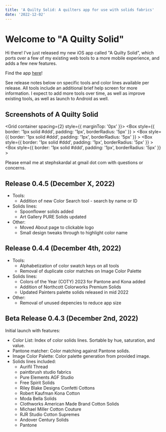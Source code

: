 ```yaml
---
title: 'A Quilty Solid: A quilters app for use with solids fabrics'
date: '2022-12-02'
---
```



# Welcome to "A Quilty Solid"

<BlogImage
  src="quiltysolid.png"
  height={100}
  width={100}
  alt="A Quilty Solid"
/>

Hi there! I've just released my new iOS app called "A Quilty Solid", which ports
over a few of my existing web tools to a more mobile experience, and adds a few new
features.

Find the app [here](https://apps.apple.com/us/app/a-quilty-solid/id6444816769)!

See release notes below on specific tools and color lines available per release. All tools include an additional brief help screen for more information.
I expect to add more tools over time, as well as improve existing tools, as well as launch to Android as well.

## Screenshots of A Quilty Solid

<Grid container spacing={2}>
  <Grid item sm={6} md={3}>
    <Box
      style={{
        border: '1px solid #ddd',
        padding: '1px',
        borderRadius: '5px'
      }}
    >
      <BlogImage src="ios/home.png" width="1170" height="2532" />
    </Box>
  </Grid>
  <Grid item sm={6} md={3}>
    <Box
      style={{
        border: '1px solid #ddd',
        padding: '1px',
        borderRadius: '5px'
      }}
    >
      <BlogImage src="ios/color-list.png" width="1170" height="2532" />
    </Box>
  </Grid>
  <Grid item sm={6} md={3}>
    <Box
      style={{
        border: '1px solid #ddd',
        padding: '1px',
        borderRadius: '5px'
      }}
    >
      <BlogImage src="ios/swatch-detail.png" width="1170" height="2532" />
    </Box>
  </Grid>
  <Grid item sm={6} md={3}>
    <Box
      style={{
        border: '1px solid #ddd',
        padding: '1px',
        borderRadius: '5px'
      }}
    >
      <BlogImage src="ios/help.png" width="1170" height="2532" />
    </Box>
  </Grid>
</Grid>

<Grid container spacing={2} style={{ marginTop: '0px' }}>
  <Grid item sm={6} md={3}>
    <Box
      style={{
        border: '1px solid #ddd',
        padding: '1px',
        borderRadius: '5px'
      }}
    >
      <BlogImage src="ios/pantone-matcher.png" width="1170" height="2532" />
    </Box>
  </Grid>
  <Grid item sm={6} md={3}>
    <Box
      style={{
        border: '1px solid #ddd',
        padding: '1px',
        borderRadius: '5px'
      }}
    >
      <BlogImage src="ios/pantone-matcher-2.png" width="1170" height="2532" />
    </Box>
  </Grid>
  <Grid item sm={6} md={3}>
    <Box
      style={{
        border: '1px solid #ddd',
        padding: '1px',
        borderRadius: '5px'
      }}
    >
      <BlogImage src="ios/color-palette.png" width="1170" height="2532" />
    </Box>
  </Grid>
  <Grid item sm={6} md={3}>
    <Box
      style={{
        border: '1px solid #ddd',
        padding: '1px',
        borderRadius: '5px'
      }}
    >
      <BlogImage src="ios/color-palette-2.png" width="1170" height="2532" />
    </Box>
  </Grid>
</Grid>

Please email me at stephskardal at gmail dot com with questions or concerns.

## Release 0.4.5 (December X, 2022)

- Tools:
  - Addition of new Color Search tool - search by name or ID
- Solids lines:
  - Spoonflower solids added
  - Art Gallery PURE Solids updated
- Other:
  - Moved About page to clickable logo
  - Small design tweaks through to highlight color name

## Release 0.4.4 (December 4th, 2022)

- Tools:
  - Alphabetization of color swatch keys on all tools
  - Removal of duplicate color matches on Image Color Palette
- Solids lines:
  - Colors of the Year (COTY) 2023 for Pantone and Kona added
  - Addition of Northcott Colorworks Premium Solids
  - Updated Painters palette solids released in mid 2022
- Other:
  - Removal of unused depencies to reduce app size

## Beta Release 0.4.3 (December 2nd, 2022)

Initial launch with features:

- Color List: Index of color solids lines. Sortable by hue, saturation, and value.
- Pantone matcher: Color matching against Pantone solids.
- Image Color Palette: Color palette generation from provided image.
- Solids lines included:
  - Aurifil Thread
  - paintbrush studio fabrics
  - Pure Elements AGF Studio
  - Free Spirit Solids
  - Riley Blake Designs Confetti Cottons
  - Robert Kaufman Kona Cotton
  - Moda Bella Solids
  - Clothworks American Made Brand Cotton Solids
  - Michael Miller Cotton Couture
  - RJR Studio Cotton Supremes
  - Andover Century Solids
  - Pantone
